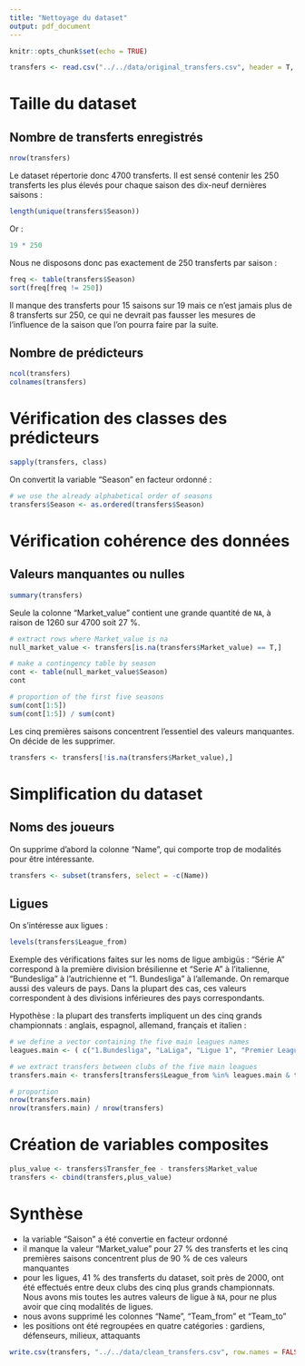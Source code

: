 ```yaml
---
title: "Nettoyage du dataset"
output: pdf_document
---
```


```r
knitr::opts_chunk$set(echo = TRUE)
```

```r
transfers <- read.csv("../../data/original_transfers.csv", header = T, na.strings = c("NA", "0"))
```

# Taille du dataset
## Nombre de transferts enregistrés
```r
nrow(transfers)
```

Le dataset répertorie donc 4700 transferts. Il est sensé contenir les 250 transferts les plus élevés pour chaque saison des dix-neuf dernières saisons :
```r
length(unique(transfers$Season))
```
Or : 
```r
19 * 250
```
Nous ne disposons donc pas exactement de 250 transferts par saison :
```r
freq <- table(transfers$Season)
sort(freq[freq != 250])
```
Il manque des transferts pour 15 saisons sur 19 mais ce n'est jamais plus de 8 transferts sur 250, ce qui ne devrait pas fausser les mesures de l'influence de la saison que l'on pourra faire par la suite.

## Nombre de prédicteurs
```r
ncol(transfers)
colnames(transfers)
```

# Vérification des classes des prédicteurs
```r
sapply(transfers, class)
```

On convertit la variable "Season" en facteur ordonné :
```r
# we use the already alphabetical order of seasons
transfers$Season <- as.ordered(transfers$Season)
```

# Vérification cohérence des données
## Valeurs manquantes ou nulles
```r
summary(transfers)
```
Seule la colonne "Market_value" contient une grande quantité de `NA`, à raison de 1260 sur 4700 soit 27 %.
```r
# extract rows where Market_value is na
null_market_value <- transfers[is.na(transfers$Market_value) == T,]

# make a contingency table by season
cont <- table(null_market_value$Season)
cont

# proportion of the first five seasons
sum(cont[1:5])
sum(cont[1:5]) / sum(cont)
```
Les cinq premières saisons concentrent l'essentiel des valeurs manquantes. On décide de les supprimer.
```r
transfers <- transfers[!is.na(transfers$Market_value),]
```
# Simplification du dataset

## Noms des joueurs

On supprime d'abord la colonne "Name", qui comporte trop de modalités pour être intéressante.

```r
transfers <- subset(transfers, select = -c(Name))
```
## Ligues
On s'intéresse aux ligues :
```r
levels(transfers$League_from)
```

Exemple des vérifications faites sur les noms de ligue ambigüs : "Série A" correspond à la première division brésilienne et "Serie A" à l'italienne, "Bundesliga" à l'autrichienne et "1. Bundesliga" à l'allemande. On remarque aussi des valeurs de pays. Dans la plupart des cas, ces valeurs correspondent à des divisions inférieures des pays correspondants.

Hypothèse : la plupart des transferts impliquent un des cinq grands championnats : anglais, espagnol, allemand, français et italien :
```r
# we define a vector containing the five main leagues names
leagues.main <- ( c("1.Bundesliga", "LaLiga", "Ligue 1", "Premier League", "Serie A"))

# we extract transfers between clubs of the five main leagues
transfers.main <- transfers[transfers$League_from %in% leagues.main & transfers$League_to %in% leagues.main,]

# proportion
nrow(transfers.main)
nrow(transfers.main) / nrow(transfers)
```

<!-- 42 % des transferts impliquent uniquement des clubs des cinq grands championnats, ce qui représente tout de même près de 2000 transferts. Nous décidons de mettre toutes les autres valeurs de ligue à `NA`. Ainsi, nous diminuons le nombre de modalités des ligues : -->
<!-- ```{r} -->
<!-- # we set to NA all the leagues that are not in the five main leagues -->
<!-- transfers$League_from[! transfers$League_from %in% leagues.main] <- NA  -->
<!-- transfers$League_to[! transfers$League_to %in% leagues.main] <- NA  -->

<!-- # we reset the levels of the leagues columns -->
<!-- transfers$League_from <- factor(transfers$League_from) -->
<!-- transfers$League_to <- factor(transfers$League_to) -->
<!-- ``` -->

<!-- ## Equipes et noms des joueurs -->
<!-- On vire les colonnes noms et les équipes car elles proposent plusieurs beaucoup qu'à notre avis n'influence pas beaucoup notre analyse : -->
<!-- ```{r} -->
<!-- transfers <- subset(transfers, select = -c(Name, Team_from, Team_to)) -->
<!-- ``` -->

<!-- ## Positions -->
<!-- On regroupe en quatre catégories : gardiens, défenseurs, milieux, attaquants : -->
<!-- ```{r} -->
<!-- levels(transfers$Position) -->
<!-- levels(transfers$Position) <- gsub(".*Back$|Sweeper", "Defender", levels(transfers$Position)) -->
<!-- levels(transfers$Position) <- gsub(".*Forward$|Second Striker|.*Winger$", "Forward", -->
<!--                                    levels(transfers$Position)) -->
<!-- levels(transfers$Position) <- gsub(".*Midfield$", "Midfielder", levels(transfers$Position)) -->
<!-- levels(transfers$Position) -->
<!-- ``` -->

# Création de variables composites

```r
plus_value <- transfers$Transfer_fee - transfers$Market_value
transfers <- cbind(transfers,plus_value)
```

# Synthèse
- la variable "Saison" a été convertie en facteur ordonné
- il manque la valeur "Market_value" pour 27 % des transferts et les cinq premières saisons concentrent plus de 90 % de ces valeurs manquantes
- pour les ligues, 41 % des transferts du dataset, soit près de 2000, ont été effectués entre deux clubs des cinq plus grands championnats. Nous avons mis toutes les autres valeurs de ligue à `NA`, pour ne plus avoir que cinq modalités de ligues.
- nous avons supprimé les colonnes "Name", "Team_from" et "Team_to"
- les positions ont été regroupées en quatre catégories : gardiens, défenseurs, milieux, attaquants

```r
write.csv(transfers, "../../data/clean_transfers.csv", row.names = FALSE)
```